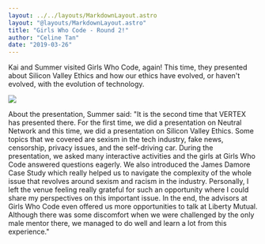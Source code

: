 ```yaml
---
layout: ../../layouts/MarkdownLayout.astro
layout: "@layouts/MarkdownLayout.astro"
title: "Girls Who Code - Round 2!"
author: "Celine Tan"
date: "2019-03-26"
---
```


Kai and Summer visited Girls Who Code, again! This time, they presented about Silicon Valley Ethics and how our ethics have evolved, or haven't evolved, with the evolution of technology.

![](/images/girls-who-code.png)

About the presentation, Summer said: "It is the second time that VERTEX has presented there. For the first time, we did a presentation on Neutral Network and this time, we did a presentation on Silicon Valley Ethics. Some topics that we covered are sexism in the tech industry, fake news, censorship, privacy issues, and the self-driving car. During the presentation, we asked many interactive activities and the girls at Girls Who Code answered questions eagerly. We also introduced the James Damore Case Study which really helped us to navigate the complexity of the whole issue that revolves around sexism and racism in the industry. Personally, I left the venue feeling really grateful for such an opportunity where I could share my perspectives on this important issue. In the end, the advisors at Girls Who Code even offered us more opportunities to talk at Liberty Mutual. Although there was some discomfort when we were challenged by the only male mentor there, we managed to do well and learn a lot from this experience."
